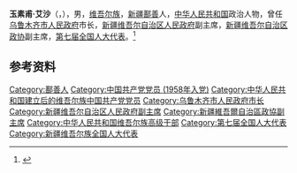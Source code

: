 '''玉素甫·艾沙'''（{{lang-ug|يۈسۇپ ئەيسا|Yüsup Eysa}}，{{bd|1939年|7月}}），男，[[维吾尔族|维吾尔族]]，[[新疆|新疆]][[鄯善|鄯善]]人，[[中华人民共和国|中华人民共和国]]政治人物，曾任[[乌鲁木齐市人民政府|乌鲁木齐市人民政府]]市长，[[新疆维吾尔自治区人民政府|新疆维吾尔自治区人民政府]]副主席，[[新疆维吾尔自治区政协|新疆维吾尔自治区政协]]副主席，[[第七届全国人大代表|第七届全国人大代表]]。<ref>{{Cite book|title=中华人民共和国职官志|author=何虎生, 李耀东, 向常福主编|publisher=中国社会出版社|year=2003|isbn=9787800883934|location=北京|pages=}}</ref>

== 参考资料 ==
{{reflist}}


{{乌鲁木齐市市长}}
{{维吾尔人小作品}}

{{Authority control}}
{{DEFAULTSORT:A}}
[[Category:鄯善人|Category:鄯善人]]
[[Category:中国共产党党员_(1958年入党)|Category:中国共产党党员 (1958年入党)]]
[[Category:中华人民共和国建立后的维吾尔族中国共产党党员|Category:中华人民共和国建立后的维吾尔族中国共产党党员]]
[[Category:乌鲁木齐市人民政府市长|Category:乌鲁木齐市人民政府市长]]
[[Category:新疆维吾尔自治区人民政府副主席|Category:新疆维吾尔自治区人民政府副主席]]
[[Category:新疆維吾爾自治區政協副主席|Category:新疆維吾爾自治區政協副主席]]
[[Category:中华人民共和国维吾尔族高级干部|Category:中华人民共和国维吾尔族高级干部]]
[[Category:第七届全国人大代表|Category:第七届全国人大代表]]
[[Category:新疆维吾尔族全国人大代表|Category:新疆维吾尔族全国人大代表]]